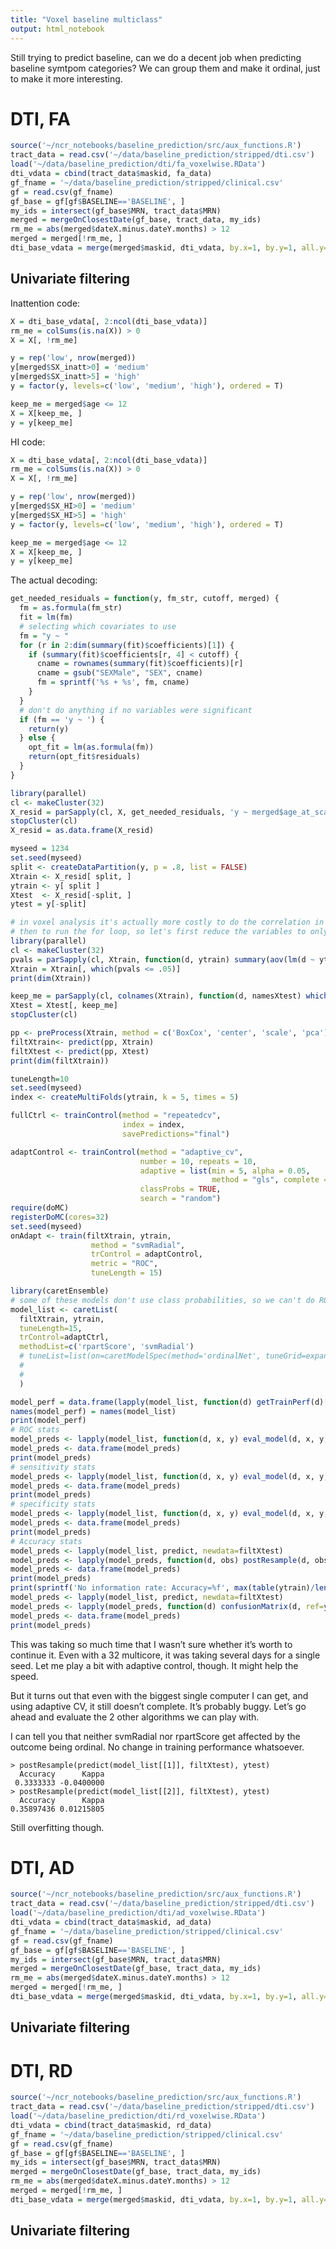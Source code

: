 ```yaml
---
title: "Voxel baseline multiclass"
output: html_notebook
---
```


Still trying to predict baseline, can we do a decent job when predicting baseline symtpom categories? We can group them and make it ordinal, just to make it more interesting.

# DTI, FA
```r
source('~/ncr_notebooks/baseline_prediction/src/aux_functions.R')
tract_data = read.csv('~/data/baseline_prediction/stripped/dti.csv')
load('~/data/baseline_prediction/dti/fa_voxelwise.RData')
dti_vdata = cbind(tract_data$maskid, fa_data)
gf_fname = '~/data/baseline_prediction/stripped/clinical.csv'
gf = read.csv(gf_fname)
gf_base = gf[gf$BASELINE=='BASELINE', ]
my_ids = intersect(gf_base$MRN, tract_data$MRN)
merged = mergeOnClosestDate(gf_base, tract_data, my_ids)
rm_me = abs(merged$dateX.minus.dateY.months) > 12
merged = merged[!rm_me, ]
dti_base_vdata = merge(merged$maskid, dti_vdata, by.x=1, by.y=1, all.y=F, all.x=T)
```

## Univariate filtering
Inattention code:
```r
X = dti_base_vdata[, 2:ncol(dti_base_vdata)]
rm_me = colSums(is.na(X)) > 0
X = X[, !rm_me]

y = rep('low', nrow(merged))
y[merged$SX_inatt>0] = 'medium'
y[merged$SX_inatt>5] = 'high'
y = factor(y, levels=c('low', 'medium', 'high'), ordered = T)

keep_me = merged$age <= 12
X = X[keep_me, ]
y = y[keep_me]
```

HI code:
```r
X = dti_base_vdata[, 2:ncol(dti_base_vdata)]
rm_me = colSums(is.na(X)) > 0
X = X[, !rm_me]

y = rep('low', nrow(merged))
y[merged$SX_HI>0] = 'medium'
y[merged$SX_HI>5] = 'high'
y = factor(y, levels=c('low', 'medium', 'high'), ordered = T)

keep_me = merged$age <= 12
X = X[keep_me, ]
y = y[keep_me]
```

The actual decoding:
```r
get_needed_residuals = function(y, fm_str, cutoff, merged) {
  fm = as.formula(fm_str)
  fit = lm(fm)
  # selecting which covariates to use
  fm = "y ~ "
  for (r in 2:dim(summary(fit)$coefficients)[1]) {
    if (summary(fit)$coefficients[r, 4] < cutoff) {
      cname = rownames(summary(fit)$coefficients)[r]
      cname = gsub("SEXMale", "SEX", cname)
      fm = sprintf('%s + %s', fm, cname)
    }
  }
  # don't do anything if no variables were significant
  if (fm == 'y ~ ') {
    return(y)
  } else {
    opt_fit = lm(as.formula(fm))
    return(opt_fit$residuals)
  }
}

library(parallel)
cl <- makeCluster(32)
X_resid = parSapply(cl, X, get_needed_residuals, 'y ~ merged$age_at_scan + I(merged$age_at_scan^2) + merged$SEX', .1, merged[keep_me, ])
stopCluster(cl)
X_resid = as.data.frame(X_resid)

myseed = 1234
set.seed(myseed)
split <- createDataPartition(y, p = .8, list = FALSE)
Xtrain <- X_resid[ split, ]
ytrain <- y[ split ]
Xtest  <- X_resid[-split, ]
ytest = y[-split]

# in voxel analysis it's actually more costly to do the correlation in the entire set of variables
# then to run the for loop, so let's first reduce the variables to only the univariate ones
library(parallel)
cl <- makeCluster(32)
pvals = parSapply(cl, Xtrain, function(d, ytrain) summary(aov(lm(d ~ ytrain)))[[1]][[5]][1], ytrain)
Xtrain = Xtrain[, which(pvals <= .05)]
print(dim(Xtrain))

keep_me = parSapply(cl, colnames(Xtrain), function(d, namesXtest) which(namesXtest == d), colnames(Xtest))
Xtest = Xtest[, keep_me]
stopCluster(cl)

pp <- preProcess(Xtrain, method = c('BoxCox', 'center', 'scale', 'pca'), thresh=.9)
filtXtrain<- predict(pp, Xtrain)
filtXtest <- predict(pp, Xtest)
print(dim(filtXtrain))

tuneLength=10
set.seed(myseed)
index <- createMultiFolds(ytrain, k = 5, times = 5)

fullCtrl <- trainControl(method = "repeatedcv",
                         index = index,
                         savePredictions="final")

adaptControl <- trainControl(method = "adaptive_cv",
                             number = 10, repeats = 10,
                             adaptive = list(min = 5, alpha = 0.05, 
                                             method = "gls", complete = TRUE),
                             classProbs = TRUE,
                             search = "random")
require(doMC)
registerDoMC(cores=32)
set.seed(myseed)
onAdapt <- train(filtXtrain, ytrain,
                  method = "svmRadial", 
                  trControl = adaptControl,
                  metric = "ROC",
                  tuneLength = 15)

library(caretEnsemble)
# some of these models don't use class probabilities, so we can't do ROC
model_list <- caretList(
  filtXtrain, ytrain,
  tuneLength=15,
  trControl=adaptCtrl,
  methodList=c('rpartScore', 'svmRadial')
  # tuneList=list(on=caretModelSpec(method='ordinalNet', tuneGrid=expand.grid(alpha = seq(0.1, 1, length = 15),
  #                                                                           criteria = "aic",
  #                                                                           link = c("logit", "probit", "cloglog", "cauchit"))))
  )

model_perf = data.frame(lapply(model_list, function(d) getTrainPerf(d)[1]))
names(model_perf) = names(model_list)
print(model_perf)
# ROC stats
model_preds <- lapply(model_list, function(d, x, y) eval_model(d, x, y, c('ADHD', 'NV'))['ROC'], filtXtest, ytest)
model_preds <- data.frame(model_preds)
print(model_preds)
# sensitivity stats
model_preds <- lapply(model_list, function(d, x, y) eval_model(d, x, y, c('ADHD', 'NV'))['Sens'], filtXtest, ytest)
model_preds <- data.frame(model_preds)
print(model_preds)
# specificity stats
model_preds <- lapply(model_list, function(d, x, y) eval_model(d, x, y, c('ADHD', 'NV'))['Spec'], filtXtest, ytest)
model_preds <- data.frame(model_preds)
print(model_preds)
# Accuracy stats
model_preds <- lapply(model_list, predict, newdata=filtXtest)
model_preds <- lapply(model_preds, function(d, obs) postResample(d, obs)[1], obs=ytest)
model_preds <- data.frame(model_preds)
print(model_preds)
print(sprintf('No information rate: Accuracy=%f', max(table(ytrain)/length(ytrain))))
model_preds <- lapply(model_list, predict, newdata=filtXtest)
model_preds <- lapply(model_preds, function(d) confusionMatrix(d, ref=ytest)$overall['AccuracyPValue'])
model_preds <- data.frame(model_preds)
print(model_preds)
```

This was taking so much time that I wasn't sure whether it's worth to continue it. Even with a 32 multicore, it was taking several days for a single seed. Let me play a bit with adaptive control, though. It might help the speed.

But it turns out that even with the biggest single computer I can get, and using adaptive CV, it still doesn't complete. It's probably buggy. Let's go ahead and evaluate the 2 other algorithms we can play with. 

I can tell you that neither svmRadial nor rpartScore get affected by the outcome being ordinal. No change in training performance whatsoever. 

```
> postResample(predict(model_list[[1]], filtXtest), ytest)
  Accuracy      Kappa 
 0.3333333 -0.0400000 
> postResample(predict(model_list[[2]], filtXtest), ytest)
  Accuracy      Kappa 
0.35897436 0.01215805 
```

Still overfitting though.


# DTI, AD
```r
source('~/ncr_notebooks/baseline_prediction/src/aux_functions.R')
tract_data = read.csv('~/data/baseline_prediction/stripped/dti.csv')
load('~/data/baseline_prediction/dti/ad_voxelwise.RData')
dti_vdata = cbind(tract_data$maskid, ad_data)
gf_fname = '~/data/baseline_prediction/stripped/clinical.csv'
gf = read.csv(gf_fname)
gf_base = gf[gf$BASELINE=='BASELINE', ]
my_ids = intersect(gf_base$MRN, tract_data$MRN)
merged = mergeOnClosestDate(gf_base, tract_data, my_ids)
rm_me = abs(merged$dateX.minus.dateY.months) > 12
merged = merged[!rm_me, ]
dti_base_vdata = merge(merged$maskid, dti_vdata, by.x=1, by.y=1, all.y=F, all.x=T)
```

## Univariate filtering


# DTI, RD
```r
source('~/ncr_notebooks/baseline_prediction/src/aux_functions.R')
tract_data = read.csv('~/data/baseline_prediction/stripped/dti.csv')
load('~/data/baseline_prediction/dti/rd_voxelwise.RData')
dti_vdata = cbind(tract_data$maskid, rd_data)
gf_fname = '~/data/baseline_prediction/stripped/clinical.csv'
gf = read.csv(gf_fname)
gf_base = gf[gf$BASELINE=='BASELINE', ]
my_ids = intersect(gf_base$MRN, tract_data$MRN)
merged = mergeOnClosestDate(gf_base, tract_data, my_ids)
rm_me = abs(merged$dateX.minus.dateY.months) > 12
merged = merged[!rm_me, ]
dti_base_vdata = merge(merged$maskid, dti_vdata, by.x=1, by.y=1, all.y=F, all.x=T)
```

## Univariate filtering

